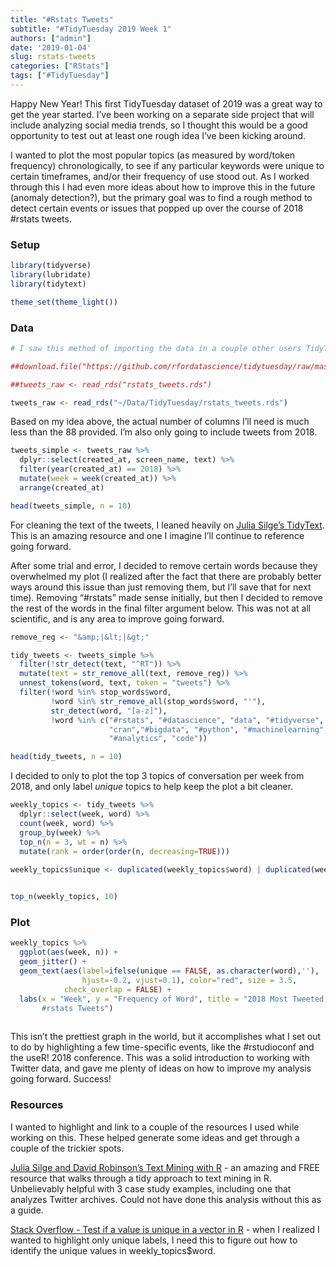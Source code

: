 ```yaml
---
title: "#Rstats Tweets"
subtitle: "#TidyTuesday 2019 Week 1"
authors: ["admin"]
date: '2019-01-04'
slug: rstats-tweets
categories: ["RStats"]
tags: ["#TidyTuesday"]
---
```


Happy New Year! This first TidyTuesday dataset of 2019 was a great way to get the year started. I've been working on a separate side project that will include analyzing social media trends, so I thought this would be a good opportunity to test out at least one rough idea I've been kicking around.

I wanted to plot the most popular topics (as measured by word/token frequency) chronologically, to see if any particular keywords were unique to certain timeframes, and/or their frequency of use stood out. As I worked through this I had even more ideas about how to improve this in the future (anomaly detection?), but the primary goal was to find a rough method to detect certain events or issues that popped up over the course of 2018 #rstats tweets.

### Setup
```r
library(tidyverse)
library(lubridate)
library(tidytext)

theme_set(theme_light())

```

### Data
```r

# I saw this method of importing the data in a couple other users TidyTuesday posts, but for some reason this didn't work for me, so I manually downloaded the data.

##download.file("https://github.com/rfordatascience/tidytuesday/raw/master/data/2019/2019-01-01/rstats_tweets.rds", "rstats_tweets.rds")

##tweets_raw <- read_rds("rstats_tweets.rds")

tweets_raw <- read_rds("~/Data/TidyTuesday/rstats_tweets.rds")

```

Based on my idea above, the actual number of columns I'll need is much less than the 88 provided. I'm also only going to include tweets from 2018.

```r

tweets_simple <- tweets_raw %>%
  dplyr::select(created_at, screen_name, text) %>%
  filter(year(created_at) == 2018) %>%
  mutate(week = week(created_at)) %>%
  arrange(created_at)

head(tweets_simple, n = 10)
```

For cleaning the text of the tweets, I leaned heavily on [Julia Silge's TidyText](https://www.tidytextmining.com/twitter.html). This is an amazing resource and one I imagine I'll continue to reference going forward.

After some trial and error, I decided to remove certain words because they overwhelmed my plot (I realized after the fact that there are probably better ways around this issue than just removing them, but I'll save that for next time). Removing "#rstats" made sense initially, but then I decided to remove the rest of the words in the final filter argument below. This was not at all scientific, and is any area to improve going forward.

```r

remove_reg <- "&amp;|&lt;|&gt;"

tidy_tweets <- tweets_simple %>% 
  filter(!str_detect(text, "^RT")) %>%
  mutate(text = str_remove_all(text, remove_reg)) %>%
  unnest_tokens(word, text, token = "tweets") %>%
  filter(!word %in% stop_words$word,
         !word %in% str_remove_all(stop_words$word, "'"),
         str_detect(word, "[a-z]"),
         !word %in% c("#rstats", "#datascience", "data", "#tidyverse", "package", 
                      "cran","#bigdata", "#python", "#machinelearning", "#dataviz",
                      "#analytics", "code"))

head(tidy_tweets, n = 10)

```

I decided to only to plot the top 3 topics of conversation per week from 2018, and only label *unique* topics to help keep the plot a bit cleaner.

```r

weekly_topics <- tidy_tweets %>%
  dplyr::select(week, word) %>%
  count(week, word) %>%
  group_by(week) %>%
  top_n(n = 3, wt = n) %>%
  mutate(rank = order(order(n, decreasing=TRUE)))
  
weekly_topics$unique <- duplicated(weekly_topics$word) | duplicated(weekly_topics$word, fromLast = TRUE)


top_n(weekly_topics, 10)
```

### Plot

```r
weekly_topics %>%
  ggplot(aes(week, n)) +
  geom_jitter() +
  geom_text(aes(label=ifelse(unique == FALSE, as.character(word),''), 
                hjust=-0.2, vjust=0.1), color="red", size = 3.5, 
            check_overlap = FALSE) +
  labs(x = "Week", y = "Frequency of Word", title = "2018 Most Tweeted Topics in 
       #rstats Tweets")
  
```

This isn't the prettiest graph in the world, but it accomplishes what I set out to do by highlighting a few time-specific events, like the #rstudioconf and the useR! 2018 conference. This was a solid introduction to working with Twitter data, and gave me plenty of ideas on how to improve my analysis going forward. Success!

### Resources
I wanted to highlight and link to a couple of the resources I used while working on this. These helped generate some ideas and get through a couple of the trickier spots.

[Julia Silge and David Robinson's Text Mining with R](https://www.tidytextmining.com/twitter.html) - an amazing and FREE resource that walks through a tidy approach to text mining in R. Unbelievably helpful with 3 case study examples, including one that analyzes Twitter archives. Could not have done this analysis without this as a guide.

[Stack Overflow - Test if a value is unique in a vector in R](https://stackoverflow.com/questions/32150213/test-if-a-value-is-unique-in-a-vector-in-r) - when I realized I wanted to highlight only unique labels, I need this to figure out how to identify the unique values in weekly_topics$word. 



